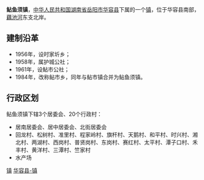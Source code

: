 {{NoteTA
|1=zh-tw:鬚;zh-cn:须;
}}
{{中国乡级行政区<!---乡级行政区专用模板--->
|行政区全称 = 鲇鱼须镇
|景观照片文件名 = 
|景观照片描述 = 
|位置图文件名 = 
|位置图描述 = 
|汉语拼音 = 
|通用拼音 = 
|上级行政区 = [[湖南省|湖南省]][[岳阳市|岳阳市]][[华容县|华容县]]
|行政区类别 = 镇
|行政区划代码 = 430623104
|建置时间 = 1984年
|政府驻地 = 鲇鱼须
|地理坐标 = 
|毗邻 = 
|行政区划 = 23
|村委会 = 20
|居委会 = 3
|总面积 = 66.9平方公里
|户籍人口 = 3.2万
|户籍人口年份 = 
|常住人口 = 
|常住人口年份 = 
|人口密度 = 
|GDP = 
|GDP年份 = 
|邮政编码 = 414211 
|电话区号 = 
|时区 = UTC+8（[[东八区|东八区]]）
|官方网站 = 
|网站名称 = 
}}
'''鲇鱼须镇'''，[[中华人民共和国|中华人民共和国]][[湖南省|湖南省]][[岳阳市|岳阳市]][[华容县|华容县]]下属的一个[[镇|镇]]，位于华容县南部，[[藕池河|藕池河]]东支北岸。

==建制沿革==
*1956年，设时家圻乡；
*1958年，属护城公社；
*1961年，设鲇市公社；
*1984年，改称鲇市乡，同年与鲇市镇合并为鲇鱼须镇。

==行政区划==
鲇鱼须镇下辖3个居委会、20个行政村：
*居南居委会、居中居委会、北街居委会
*回龙村、松树村、准里村、程家岭村、旗杆村、天鹅村、和平村、时兴村、湘北村、两湖村、西岗村、普贤岗村、东岗村、赛红村、太平村、潭子口村、禾丰村、黄洋村、三潭村、竺家村
*水产场

{{湖南小作品}}
{{华容县行政区划}}

[[Category:华容县行政区划|镇]]
[[Category:岳阳乡镇|华容县-镇]]